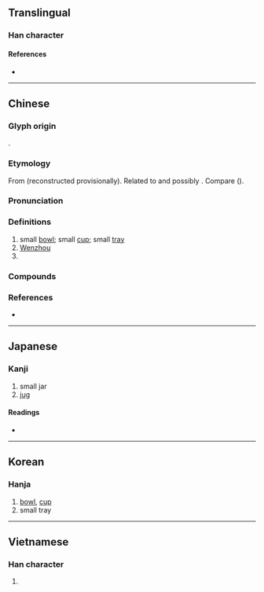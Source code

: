 {{also|瓯}}
{{character info}}
==Translingual==

===Han character===
{{Han char|rn=98|rad=瓦|as=11|sn=16|four=71717|canj=SRMVN|ids=⿰區瓦}}

====References====
* {{Han ref|kx=0751.220|dkj=21586|dj=1159.160|hdz=21430.150|uh=750C|ud=29964|bh=BF5E|bd=48990}}

----

==Chinese==
{{zh-forms|s=瓯}}
{{zh-wp}}

===Glyph origin===
{{Han etym}}
{{Han compound|區|瓦|ls=psc|ls2=ic|c1=p|c2=s|t1=vessel|t2=pottery}}.

===Etymology===
From {{inh|zh|sit-pro|*ʔəw-ŋ||pot; vat; jar}} (reconstructed provisionally). Related to {{och-l|碗|bowl}} and possibly {{och-l|甕|urn}}. Compare {{cog|my|အို||pot}} ({{zh-ref|Schuessler, 2007}}).

===Pronunciation===
{{zh-pron
|m=ōu
|m-s=ngou1
|c=au1
|c-t=
|g=
|h=
|j=
|mb=é
|md=ĕu
|mn=au/xm,zz:o͘/qz:io
|mn_note=au - vernacular; o͘/io - literary
|mn-t=ao1
|w=1eu
|x=
|mc=y
|oc=y
|cat=n,pn,cl
}}

===Definitions===
{{zh-hanzi}}

# small [[bowl]]; small [[cup]]; small [[tray]]
# [[Wenzhou]]
# {{surname|zh}}

===Compounds===
{{zh-der|名動金甌|名覆金甌|固金甌|建甌|擊甌|甌劇|甌子|甌宰|甌摳|甌柑|甌江|甌穴|甌窶|甌繡|甌脫|甌臾|甌語|甌越|金甌|金甌無缺|金甌藏名|甌海}}

===References===
* {{R:yue:Hanzi}}

----

==Japanese==
{{ja-kanji forms|瓯|甌}}

===Kanji===
{{ja-kanji|grade=|rs=瓦11|shin=瓯}}

# small jar
# [[jug]]

====Readings====
* {{ja-readings
|goon=う
|kanon=おう
|kun=かめ-, はち-, ほとぎ-
}}

----

==Korean==

===Hanja===
{{ko-hanja|hangeul=구|eumhun=|rv=gu|mr=ku|y=kwu}}

# [[bowl]], [[cup]]
# small tray

----

==Vietnamese==

===Han character===
{{vi-hantu|[[âu]]|rs=瓦11}}

# {{rfdef|vi|sort=瓦11}}